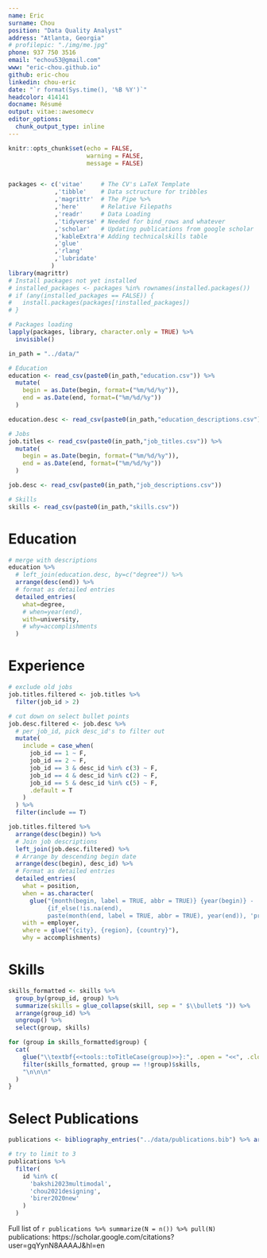 ```yaml
---
name: Eric
surname: Chou
position: "Data Quality Analyst"
address: "Atlanta, Georgia"
# profilepic: "./img/me.jpg"
phone: 937 750 3516
email: "echou53@gmail.com"
www: "eric-chou.github.io"
github: eric-chou
linkedin: chou-eric
date: "`r format(Sys.time(), '%B %Y')`"
headcolor: 414141
docname: Résumé
output: vitae::awesomecv
editor_options: 
  chunk_output_type: inline
---
```


```r
knitr::opts_chunk$set(echo = FALSE,
                      warning = FALSE,
                      message = FALSE)


packages <- c('vitae'     # The CV's LaTeX Template
             ,'tibble'    # Data sctructure for tribbles
             ,'magrittr'  # The Pipe %>%
             ,'here'      # Relative Filepaths
             ,'readr'     # Data Loading
             ,'tidyverse' # Needed for bind_rows and whatever
             ,'scholar'   # Updating publications from google scholar
             ,'kableExtra'# Adding technicalskills table
             ,'glue'
             ,'rlang'
             ,'lubridate'
            )
library(magrittr)
# Install packages not yet installed
# installed_packages <- packages %in% rownames(installed.packages())
# if (any(installed_packages == FALSE)) {
#   install.packages(packages[!installed_packages])
# }

# Packages loading
lapply(packages, library, character.only = TRUE) %>%
  invisible()
```

```r
in_path = "../data/"

# Education
education <- read_csv(paste0(in_path,"education.csv")) %>%
  mutate(
    begin = as.Date(begin, format=("%m/%d/%y")),
    end = as.Date(end, format=("%m/%d/%y"))
  )

education.desc <- read_csv(paste0(in_path,"education_descriptions.csv"))

# Jobs
job.titles <- read_csv(paste0(in_path,"job_titles.csv")) %>%
  mutate(
    begin = as.Date(begin, format=("%m/%d/%y")),
    end = as.Date(end, format=("%m/%d/%y"))
  )

job.desc <- read_csv(paste0(in_path,"job_descriptions.csv"))

# Skills
skills <- read_csv(paste0(in_path,"skills.csv"))
```

# Education

```r
# merge with descriptions
education %>%
  # left_join(education.desc, by=c("degree")) %>%
  arrange(desc(end)) %>%
  # format as detailed entries 
  detailed_entries(
    what=degree,
    # when=year(end),
    with=university,
    # why=accomplishments
  )
```

# Experience

```r
# exclude old jobs
job.titles.filtered <- job.titles %>%
  filter(job_id > 2)

# cut down on select bullet points
job.desc.filtered <- job.desc %>%
  # per job_id, pick desc_id's to filter out
  mutate(
    include = case_when(
      job_id == 1 ~ F,
      job_id == 2 ~ F,
      job_id == 3 & desc_id %in% c(3) ~ F,
      job_id == 4 & desc_id %in% c(2) ~ F,
      job_id == 5 & desc_id %in% c(5) ~ F,
      .default = T
    )
  ) %>%
  filter(include == T)

job.titles.filtered %>% 
  arrange(desc(begin)) %>% 
  # Join job descriptions
  left_join(job.desc.filtered) %>% 
  # Arrange by descending begin date
  arrange(desc(begin), desc_id) %>% 
  # Format as detailed entries
  detailed_entries(
    what = position,
    when = as.character(
      glue("{month(begin, label = TRUE, abbr = TRUE)} {year(begin)} - 
           {if_else(!is.na(end), 
           paste(month(end, label = TRUE, abbr = TRUE), year(end)), 'present')}")),
    with = employer,
    where = glue("{city}, {region}, {country}"),
    why = accomplishments) 
```

# Skills

```r
skills_formatted <- skills %>% 
  group_by(group_id, group) %>% 
  summarize(skills = glue_collapse(skill, sep = " $\\bullet$ ")) %>%
  arrange(group_id) %>%
  ungroup() %>%
  select(group, skills)
```

```r
for (group in skills_formatted$group) {
  cat(
    glue("\\textbf{<<tools::toTitleCase(group)>>}:", .open = "<<", .close = ">>"),
    filter(skills_formatted, group == !!group)$skills,
    "\n\n\n"
  )
}
```


# Select Publications

```r
publications <- bibliography_entries("../data/publications.bib") %>% arrange(desc(issued))

# try to limit to 3
publications %>%
  filter(
    id %in% c(
      'bakshi2023multimodal',
      'chou2021designing',
      'birer2020new'
    )
  )
```

Full list of `r publications %>% summarize(N = n()) %>% pull(N)` publications: https://scholar.google.com/citations?user=gqYynN8AAAAJ&hl=en
